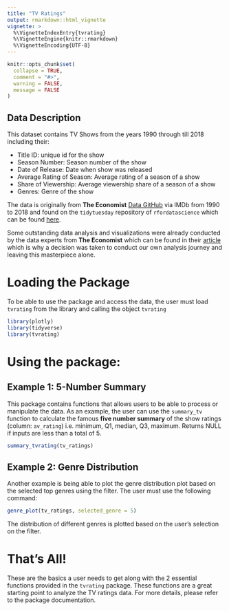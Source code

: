 ```yaml
---
title: "TV Ratings"
output: rmarkdown::html_vignette
vignette: >
  %\VignetteIndexEntry{tvrating}
  %\VignetteEngine{knitr::rmarkdown}
  %\VignetteEncoding{UTF-8}
---
```


```r
knitr::opts_chunk$set(
  collapse = TRUE,
  comment = "#>",
  warning = FALSE,
  message = FALSE
)
```

## Data Description

This dataset contains TV Shows from the years 1990 through till 2018 including their:

* Title ID: unique id for the show
* Season Number: Season number of the show
* Date of Release: Date when show was released
* Average Rating of Season: Average rating of a season of a show
* Share of Viewership: Average viewership share of a season of a show
* Genres: Genre of the show

The data is originally 
from **The Economist** [Data GitHub](https://github.com/TheEconomist) via IMDb from
1990 to 2018 and found on the `tidytuesday` repository of `rfordatascience` which can be found [here](https://github.com/rfordatascience/tidytuesday/tree/master/data/2019/2019-01-08).

Some outstanding data analysis and visualizations were already conducted by the data experts from **The Economist** which can be found in their [article](https://www.economist.com/graphic-detail/2018/11/24/tvs-golden-age-is-real) which is why a decision was taken to conduct our own analysis journey and leaving this masterpiece alone.


# Loading the Package

To be able to use the package and access the data, the user must load `tvrating` from the library and calling the object `tvrating`

```r
library(plotly)
library(tidyverse)
library(tvrating)
```

# Using the package:

## Example 1: 5-Number Summary

This package contains functions that allows users to be able to process or manipulate the data. As an example, the user can use the `summary_tv` function to calculate the famous **five number summary** of the show ratings (column: `av_rating`) i.e. minimum, Q1, median, Q3, maximum. Returns NULL if inputs are less than a total of 5. 

```r
summary_tvrating(tv_ratings)
```

## Example 2: Genre Distribution

Another example is being able to plot the genre distribution plot based on the selected top genres using the filter. The user must use the following command:

```r
genre_plot(tv_ratings, selected_genre = 5)

```

The distribution of different genres is plotted based on the user's selection on the filter.

# That's All!

These are the basics a user needs to get along with the 2 essential functions provided in the `tvrating` package. These functions are a great starting point to analyze the TV ratings data. For more details, please refer to the package documentation.
